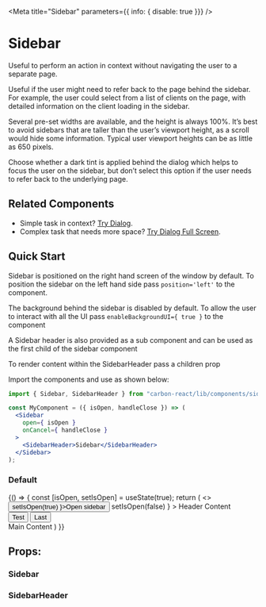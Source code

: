 

<Meta
  title="Sidebar"
  parameters={{ info: { disable: true }}}
/>

# Sidebar
Useful to perform an action in context without navigating the user to a separate page.

Useful if the user might need to refer back to the page behind the sidebar. For example, the user could select from a list of clients on the page, with detailed information on the client loading in the sidebar.

Several pre-set widths are available, and the height is always 100%. It’s best to avoid sidebars that are taller than the user’s viewport height, as a scroll would hide some information. Typical user viewport heights can be as little as 650 pixels.

Choose whether a dark tint is applied behind the dialog which helps to focus the user on the sidebar, but don’t select this option if the user needs to refer back to the underlying page.

## Related Components
- Simple task in context? [Try Dialog](/?path=/docs/dialog--default-story "Try Dialog").
- Complex task that needs more space?  [Try Dialog Full Screen](/?path=/docs/dialog-full-screen--default-story "Try Dialog Full Screen").

## Quick Start

Sidebar is positioned on the right hand screen of the window by default.
To position the sidebar on the left hand side pass `position='left'` to the component.

The background behind the sidebar is disabled by default. To allow the user to interact
with all the UI pass `enableBackgroundUI={ true }` to the component

A Sidebar header is also provided as a sub component and can be used as the first child
of the sidebar component

To render content within the SidebarHeader pass a children prop

Import the components and use as shown below:

```jsx
import { Sidebar, SidebarHeader } from "carbon-react/lib/components/sidebar";

const MyComponent = ({ isOpen, handleClose }) => (
  <Sidebar
    open={ isOpen }
    onCancel={ handleClose }
  >
    <SidebarHeader>Sidebar</SidebarHeader>
  </Sidebar>
);
```

### Default

<Preview>
  <Story name="default" parameters={{ chromatic: { disable: true }}}>
    {() => {
      const [isOpen, setIsOpen] = useState(true);
      return (
        <>
          <Button onClick={ () => setIsOpen(true) }>Open sidebar</Button>
          <Sidebar
            open={ isOpen }
            onCancel={ () => setIsOpen(false) }
          >
            <SidebarHeader>Header Content</SidebarHeader>
            <div>
              <Button as='primary'>Test</Button>
              <Button as='secondary' ml={2}>Last</Button>
            </div>
            Main Content
          </Sidebar>
        </>
      )
    }}
  </Story>
</Preview>

## Props:

### Sidebar

<Props of={Sidebar} />

### SidebarHeader

<Props of={SidebarHeader} />
